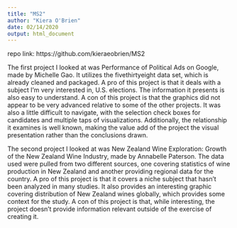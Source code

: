 ```yaml
---
title: "MS2"
author: "Kiera O'Brien"
date: 02/14/2020
output: html_document
---
```

repo link: https://github.com/kieraeobrien/MS2

The first project I looked at was Performance of Political Ads on Google, made by Michelle Gao. It utilizes the fivethirtyeight data set, which is already cleaned and packaged. A pro of this project is that it deals with a subject I'm very interested in, U.S. elections. The information it presents is also easy to understand. A con of this project is that the graphics did not appear to be very advanced relative to some of the other projects. It was also a little difficult to navigate, with the selection check boxes for candidates and multiple taps of visualizations. Additionally, the relationship it examines is well known, making the value add of the project the visual presentation rather than the conclusions drawn. 

The second project I looked at was New Zealand Wine Exploration: Growth of the New Zealand Wine Industry, made by Annabelle Paterson. The data used were pulled from two different sources, one covering statistics of wine production in New Zealand and another providing regional data for the country. A pro of this project is that it covers a niche subject that hasn't been analyzed in many studies. It also provides an interesting graphic covering distribution of New Zealand wines globally, which provides some context for the study. A con of this project is that, while interesting, the project doesn't provide information relevant outside of the exercise of creating it.  
